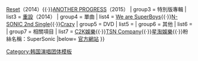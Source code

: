 {{Navbox
|name  = N-SONIC
|title = [[N-SONIC]]
|titlestyle = background-color:#EEEE00;
|groupstyle = background-color:#FFFF22;
|abovestyle = background-color:#FFFF22;
|belowstyle = background-color:#FFFF22;
|above = '''[[J.Heart]]'''、'''[[Minkee]]'''、'''[[Sihoo]]'''、'''[[Byul]]'''、'''[[Zion]]'''、'''[[BongJun]]'''<br>Eunho、Jong Wook、Yeon Jun
| group1 = 正規專輯
| list1 = 
| group2 = 迷你專輯
| list2  = [[Into The Light]]（2013）{{·}}[[Reset (N-SONIC迷你專輯)|Reset]]（2014）{{·}}[[ANOTHER PROGRESS]]（2015）
| group3 = 特別版專輯
| list3  = [[Reset (N-SONIC迷你專輯)|重設]]（2014）
| group4 = 單曲
| list4 = [[We are SuperBoys]]{{·}}[[N-SONIC 2nd Single]]{{·}}[[Reset (N-SONIC迷你專輯)|Crazy]]
| group5 = DVD
| list5  = 
| group6 = 其他
| list6  = {{Navbox subgroup
| groupstyle = background-color:#FFFF22;
| group1 = J.Heart
| list1 = {{Navbox subgroup
| groupstyle = background-color:#FFFF22;
| group1 = 正規專輯
| list1 =  
| group2 = 迷你專輯
| list2 = [[Here's To Youth]]（2015）
| group3 = 單曲
| list3  =
}}
}}
| group7 = 相關項目
| list7  = [[C2K娛樂]]{{·}}[[TSN Company]]{{·}}[[星淘娛樂]]{{·}}粉絲名稱：SuperSonic
|below= [http://www.nsonic.kr/ 官方網站]
}}
<noinclude>
{{collapsible option}}
[[Category:韩国演唱团体模板]]
</noinclude>